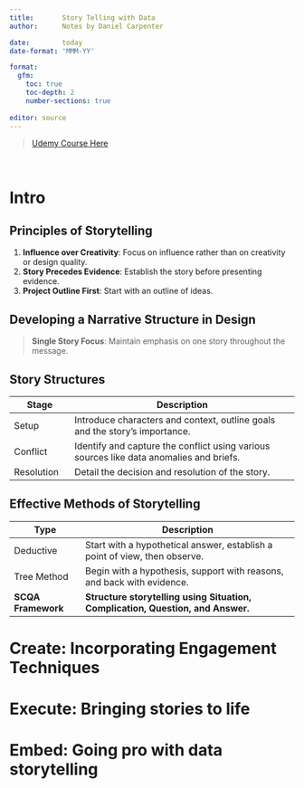 ```yaml
---
title:       Story Telling with Data
author:      Notes by Daniel Carpenter

date:        today
date-format: 'MMM-YY'

format: 
  gfm:
    toc: true
    toc-depth: 2
    number-sections: true
    
editor: source
---
```


> [Udemy Course Here](https://www.udemy.com/course/unlock-the-story-from-data/)

<br>

# Intro

## Principles of Storytelling

1.  **Influence over Creativity**: Focus on influence rather than on creativity or design quality.
2.  **Story Precedes Evidence**: Establish the story before presenting evidence.
3.  **Project Outline First**: Start with an outline of ideas.

## Developing a Narrative Structure in Design

> **Single Story Focus**: Maintain emphasis on one story throughout the message.

## Story Structures

| Stage      | Description                                                                             |
|---------------|--------------------------------------------------------|
| Setup      | Introduce characters and context, outline goals and the story's importance.             |
| Conflict   | Identify and capture the conflict using various sources like data anomalies and briefs. |
| Resolution | Detail the decision and resolution of the story.                                        |

## Effective Methods of Storytelling

| Type               | Description                                                                     |
|------------------|------------------------------------------------------|
| Deductive          | Start with a hypothetical answer, establish a point of view, then observe.      |
| Tree Method        | Begin with a hypothesis, support with reasons, and back with evidence.          |
| **SCQA Framework** | **Structure storytelling using Situation, Complication, Question, and Answer.** |

# Create: Incorporating Engagement Techniques

# Execute: Bringing stories to life

# Embed: Going pro with data storytelling
